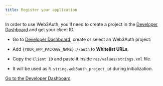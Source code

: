 ```yaml
---
title: Register your application
---
```


In order to use Web3Auth, you'll need to create a project in the [Developer Dashboard](https://dashboard.web3auth.io) and get your client ID.

- Go to [Developer Dashboard](https://dashboard.web3auth.io/), create or select an Web3Auth project:

- Add `{YOUR_APP_PACKAGE_NAME}://auth` to **Whitelist URLs**.

- Copy the `Client ID` and paste it inside `res/values/strings.xml` file.

- It will be used as `R.string.web3auth_project_id` during initialization.

<a className="button button--primary" href="https://dashboard.web3auth.io" target="_blank" rel="noreferrer noopener">
  Go to the Developer Dashboard
</a>
